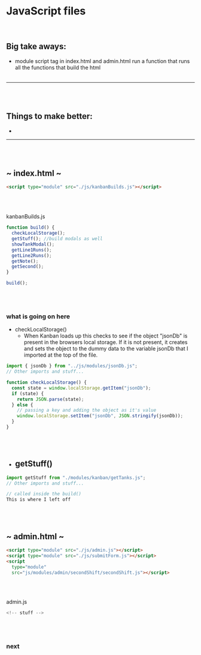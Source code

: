 # JavaScript files

</br>

## Big take aways:

- module script tag in index.html and admin.html run a function that runs all the functions that build the html
  </br>
  </br>

---

</br>
</br>

## Things to make better:

- </br>

---

</br>
</br>

## ~ index.html ~

```html
<script type="module" src="./js/kanbanBuilds.js"></script>
```

</br>
</br>

kanbanBuilds.js

```js
function build() {
  checkLocalStorage();
  getStuff(); //build modals as well
  showTankModal();
  getLine1Runs();
  getLine2Runs();
  getNote();
  getSecond();
}

build();
```

</br>
</br>

### what is going on here

- checkLocalStorage()
  - When Kanban loads up this checks to see if the object "jsonDb" is present in the browsers local storage. If it is not present, it creates and sets the object to the dummy data to the variable jsonDb that I imported at the top of the file.

```js
import { jsonDb } from "../js/modules/jsonDb.js";
// Other imports and stuff...

function checkLocalStorage() {
  const state = window.localStorage.getItem("jsonDb");
  if (state) {
    return JSON.parse(state);
  } else {
    // passing a key and adding the object as it's value
    window.localStorage.setItem("jsonDb", JSON.stringify(jsonDb));
  }
}
```

</br>
</br>

- ## getStuff()

```js
import getStuff from "./modules/kanban/getTanks.js";
// Other imports and stuff...

// called inside the build()
This is where I left off
```

</br>
</br>

## ~ admin.html ~

```html
<script type="module" src="./js/admin.js"></script>
<script type="module" src="./js/submitForm.js"></script>
<script
  type="module"
  src="js/modules/admin/secondShift/secondShift.js"></script>
```

</br>
</br>

admin.js

```js
<!-- stuff -->
```

</br>
</br>

### next

</br>
</br>
